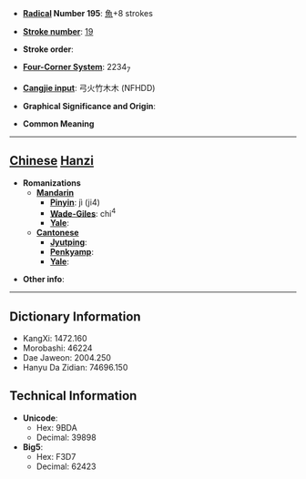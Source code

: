 * '''[[Wiktionary:Chinese radical index| Radical]] Number 195''': [[Wiktionary:Chinese radical index 魚|魚]]+8 strokes

* '''[[Wiktionary:Chinese total strokes index|Stroke number]]''': [[Wiktionary:Chinese total strokes index 19|19]]

* '''Stroke order''': 

* '''[[Wiktionary:Chinese four corner index|Four-Corner System]]''': 2234<sub>7</sub>

* '''[[Wiktionary:Chinese Cangjie index|Cangjie input]]''': 弓火竹木木 (NFHDD)

* '''Graphical Significance and Origin''': 

* '''Common Meaning'''

----

== [[Chinese]] [[Hanzi]] ==

* '''Romanizations'''
** '''[[Mandarin]]'''
*** '''[[Pinyin]]''': jì (ji4)
*** '''[[Wade-Giles]]''': chi<sup>4</sup>
*** '''[[Yale]]''': 
** '''[[Cantonese]]'''
*** '''[[Jyutping]]''':
*** '''[[Penkyamp]]''': 
*** '''[[Yale]]''': 

* '''Other info''': 

----

== Dictionary Information ==

* KangXi: 1472.160
* Morobashi: 46224
* Dae Jaweon: 2004.250
* Hanyu Da Zidian: 74696.150

== Technical Information ==

* '''Unicode''':
** Hex: 9BDA
** Decimal: 39898
* '''Big5''':
** Hex: F3D7
** Decimal: 62423